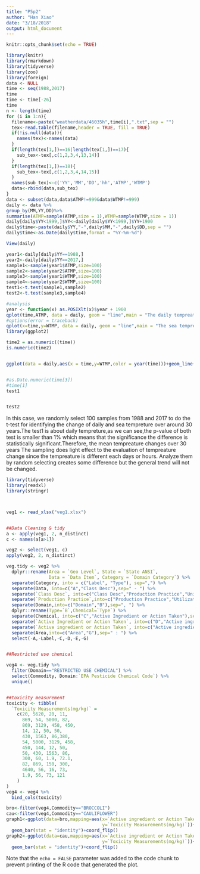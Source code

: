 ```yaml
---
title: "P5p2"
author: "Han Xiao"
date: "3/18/2018"
output: html_document
---
```


```r
knitr::opts_chunk$set(echo = TRUE)
```

```r
library(knitr)
library(rmarkdown)
library(tidyverse)
library(zoo)
library(foreign)
data <- NULL
time <- seq(1988,2017)
time
time <- time[-26]
time
n <- length(time)
for (i in 1:n){
  filename<-paste("weatherdata/46035h",time[i],".txt",sep = "")
  tex<-read.table(filename,header = TRUE, fill = TRUE)
  if(!is.null(data)){
    names(tex)<-names(data)
  }
  if(length(tex[1,])==16|length(tex[1,])==17){
    sub_tex<-tex[,c(1,2,3,4,13,14)]
  }
  if(length(tex[1,])==18){
    sub_tex<-tex[,c(1,2,3,4,14,15)]
  }
  names(sub_tex)<-c('YY','MM','DD','hh','ATMP','WTMP')
  data<-rbind(data,sub_tex)
}
data <- subset(data,data$ATMP!=999&data$WTMP!=999)
daily <- data %>%
group_by(MM,YY,DD)%>%
summarise(ATMP=sample(ATMP,size = 1),WTMP=sample(WTMP,size = 1))
daily[daily$YY<1999,]$YY<-daily[daily$YY<1999,]$YY+1900
daily$time<-paste(daily$YY,"-",daily$MM,"-",daily$DD,sep = "")
daily$time<-as.Date(daily$time,format = "%Y-%m-%d")

View(daily)

year1<-daily[daily$YY==1988,]
year2<-daily[daily$YY==2017,]
sample1<-sample(year1$ATMP,size=100)
sample2<-sample(year2$ATMP,size=100)
sample3<-sample(year1$WTMP,size=100)
sample4<-sample(year2$WTMP,size=100)
test1<-t.test(sample1,sample2)
test2<-t.test(sample3,sample4)

#analysis
year <- function(x) as.POSIXlt(x)$year + 1900
qplot(time,ATMP, data = daily, geom = "line",main = "The daily tempreature",colour=year(time))
#options(error = traceback)
qplot(x=time,y=WTMP, data = daily, geom = "line",main = "The sea tempreature",colour=year(time))
library(ggplot2)

time2 = as.numeric((time))
is.numeric(time2)


ggplot(data = daily,aes(x = time,y=WTMP,color = year(time)))+geom_line()+coord_cartesian(xlim = c(as.Date(1,origin="1988-01-01"),as.Date(1000,origin="1988-01-01")),expand = FALSE)


#as.Date.numeric(time[3])
#time[1]
test1


test2
```
In this case, we randomly select 100 samples from 1988 and 2017 to do the t-test for identifying the change of daily and sea tempreture over around 30 years.The test1 is about daily tempreture,as we can see,the p-value of both test is smaller than 1% which means that the significance the difference is statistically significant.Therefore, the mean tempreature changes over 30 years
The sampling does light effect to the evaluation of tempreature change since the tempreature is different each days or hours. Analyze them by random selecting creates some difference but the general trend will not be changed.



```r
library(tidyverse)
library(readxl)
library(stringr)



veg1 <- read_xlsx("veg1.xlsx")


##Data Cleaning & tidy
a <- apply(veg1, 2, n_distinct)
c <- names(a[a>1])

veg2 <- select(veg1, c)
apply(veg2, 2, n_distinct)

veg.tidy <- veg2 %>%
  dplyr::rename(Area = `Geo Level`, State = `State ANSI`,
                Data = `Data Item`, Category = `Domain Category`) %>%
  separate(Category, into = c("Label", "Type"), sep=",") %>%
  separate(Data, into=c("A","Class Desc"),sep=" - ") %>%
  separate(`Class Desc`, into=c("Class Desc","Production Practice","Unit Desc"),sep=",") %>%
  separate(`Production Practice`,into=c("Production Practice","Utilization Practice","Statistic Category"),sep=" / ") %>%
  separate(Domain,into=c("Domain","B"),sep=", ") %>%
  dplyr::rename(Type=`B`,Chemical=`Type`) %>%
  separate(Chemical, into=c("C","Active Ingredient or Action Taken"),sep=": ") %>%
  separate(`Active Ingredient or Action Taken`, into=c("D","Active ingredient or Action Taken","E"),sep=c(1,-2)) %>%
  separate(`Active ingredient or Action Taken`, into=c("Active ingredient or Action Taken","EPA Pesticide Chemical Code"),sep="=") %>%
  separate(Area,into=c("Area","G"),sep=" : ") %>%
  select(-A,-Label,-C,-D,-E,-G)


##Restricted use chemical

veg4 <- veg.tidy %>%
  filter(Domain=="RESTRICTED USE CHEMICAL") %>%
  select(Commodity, Domain:`EPA Pesticide Chemical Code`) %>%
  unique()


##toxicity measurement
toxicity <- tibble(
  `Toxicity Measurements(mg/kg)` =
    c(20, 5620, 20, 11,
      869, 54, 5000, 82,
      869, 3129, 458, 450,
      14, 12, 50, 50,
      430, 1563, 86,380,
      54, 5000, 3129, 458,
      450, 144, 12, 50,
      50, 430, 1563, 86,
      300, 60, 1.9, 72.1,
      82, 869, 150, 300,
      4640, 56, 16, 73,
      1.9, 56, 73, 121
    )
)
veg4 <- veg4 %>%
  bind_cols(toxicity)

bro<-filter(veg4,Commodity=="BROCCOLI")
cau<-filter(veg4,Commodity=="CAULIFLOWER")
graph1<-ggplot(data=bro,mapping=aes(x=`Active ingredient or Action Taken`,
                                    y=`Toxicity Measurements(mg/kg)`))+labs(title = "Broccoli")+
  geom_bar(stat = "identity")+coord_flip()
graph2<-ggplot(data=cau,mapping=aes(x=`Active ingredient or Action Taken`,
                                    y=`Toxicity Measurements(mg/kg)`))+labs(title = "Cauliflower")+
  geom_bar(stat = "identity")+coord_flip()
```

Note that the `echo = FALSE` parameter was added to the code chunk to prevent printing of the R code that generated the plot.
